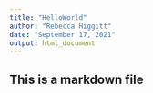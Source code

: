 ```yaml
---
title: "HelloWorld"
author: "Rebecca Higgitt"
date: "September 17, 2021"
output: html_document
---
```


## This is a markdown file
